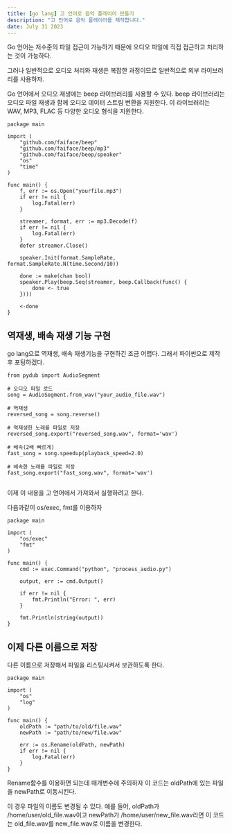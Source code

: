```yaml
---
title: [go lang] 고 언어로 음악 플레이어 만들기
description: "고 언어로 음악 플레이어를 제작합니다."
date: July 31 2023
---
```

Go 언어는 저수준의 파일 접근이 가능하기 때문에 오디오 파일에 직접 접근하고 처리하는 것이 가능하다. 

그러나 일반적으로 오디오 처리와 재생은 복잡한 과정이므로 일반적으로 외부 라이브러리를 사용하자.

Go 언어에서 오디오 재생에는 beep 라이브러리를 사용할 수 있다. 
beep 라이브러리는 오디오 파일 재생과 함께 오디오 데이터 스트림 변환을 지원한다. 
이 라이브러리는 WAV, MP3, FLAC 등 다양한 오디오 형식을 지원한다.


```
package main

import (
	"github.com/faiface/beep"
	"github.com/faiface/beep/mp3"
	"github.com/faiface/beep/speaker"
	"os"
	"time"
)

func main() {
	f, err := os.Open("yourfile.mp3")
	if err != nil {
		log.Fatal(err)
	}

	streamer, format, err := mp3.Decode(f)
	if err != nil {
		log.Fatal(err)
	}
	defer streamer.Close()

	speaker.Init(format.SampleRate, format.SampleRate.N(time.Second/10))

	done := make(chan bool)
	speaker.Play(beep.Seq(streamer, beep.Callback(func() {
		done <- true
	})))

	<-done
}

```
## 역재생, 배속 재생 기능 구현

go lang으로 역재생, 배속 재생기능을 구현하긴 조금 어렵다. 그래서 파이썬으로 제작 후 포팅하겠다.

```
from pydub import AudioSegment

# 오디오 파일 로드
song = AudioSegment.from_wav("your_audio_file.wav")

# 역재생
reversed_song = song.reverse()

# 역재생한 노래를 파일로 저장
reversed_song.export("reversed_song.wav", format='wav')

# 배속(2배 빠르게)
fast_song = song.speedup(playback_speed=2.0)

# 배속한 노래를 파일로 저장
fast_song.export("fast_song.wav", format='wav')


```

이제 이 내용을 고 언어에서 가져와서 실행하려고 한다.

다음과같이 os/exec, fmt를 이용하자

```
package main

import (
    "os/exec"
    "fmt"
)

func main() {
    cmd := exec.Command("python", "process_audio.py")

    output, err := cmd.Output()

    if err != nil {
        fmt.Println("Error: ", err)
    }

    fmt.Println(string(output))
}

```

## 이제 다른 이름으로 저장

다른 이름으로 저장해서 파일을 리스팅시켜서 보관하도록 한다.

```
package main

import (
    "os"
    "log"
)

func main() {
    oldPath := "path/to/old/file.wav"
    newPath := "path/to/new/file.wav"

    err := os.Rename(oldPath, newPath)
    if err != nil {
        log.Fatal(err)
    }
}

```

Rename함수를 이용하면 되는데 매개변수에 주의하자
이 코드는 oldPath에 있는 파일을 newPath로 이동시킨다. 

이 경우 파일의 이름도 변경될 수 있다. 
예를 들어, oldPath가 /home/user/old_file.wav이고 newPath가 /home/user/new_file.wav라면 이 코드는 old_file.wav를 new_file.wav로 이름을 변경한다.


